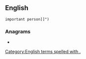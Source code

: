 {{also|vip|VIP}}
==English==

 important person]]")

===Anagrams===
* {{anagrams|en|a=ipv|IPV|PIV}}

[[Category:English terms spelled with .]]